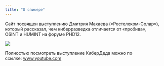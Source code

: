 ```yaml
---
title: "О спикере"
---
```


Сайт посвящен выступлению Дмитрия Махаева («Ростелеком-Солар»), который рассказал, чем киберразведка отличается от «пробива», OSINT и HUMINT на форуме PHD12.\

![](images/Screenshot_1.png)

Полностью посмотреть выступление КиберДеда можно по ссылке: [www.youtube.com](https://www.youtube.com/watch?v=C4K0PMyONY8)
